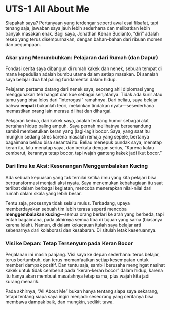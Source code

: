 # UTS-1 All About Me

Siapakah saya? Pertanyaan yang terdengar seperti awal esai filsafat, tapi tenang saja, jawaban saya jauh lebih sederhana dan melibatkan lebih banyak masakan enak. Bagi saya, Jonathan Kenan Budianto, "diri" adalah resep yang terus disempurnakan, dengan bahan-bahan dari ribuan momen dan perjumpaan.

### Akar yang Menumbuhkan: Pelajaran dari Rumah (dan Dapur)

Fondasi cerita saya dibangun di rumah kakek dan nenek, sebuah tempat di mana kepedulian adalah bumbu utama dalam setiap masakan. Di sanalah saya belajar dua hal paling fundamental dalam hidup.

Pelajaran pertama datang dari nenek saya, seorang ahli diplomasi yang menggunakan teh hangat dan kue sebagai senjatanya. Tidak ada kurir atau tamu yang bisa lolos dari "interogasi" ramahnya. Dari beliau, saya belajar bahwa **empati** bukanlah teori, melainkan tindakan nyata—sesederhana memastikan orang lain merasa dilihat dan dihargai.

Pelajaran kedua, dari kakek saya, adalah tentang humor sebagai alat bertahan hidup paling ampuh. Saya pernah melihatnya bersenandung sambil membetulkan keran yang (lagi-lagi) bocor. Saya, yang saat itu mungkin sedang stres karena masalah remaja yang sepele, bertanya bagaimana beliau bisa sesantai itu. Beliau menepuk pundak saya, menatap keran itu, lalu menatap saya, dan berkata dengan serius, "Karena kalau cemberut, kerannya tetap bocor, tapi wajah ganteng kakek jadi ikut bocor."

### Dari Ilmu ke Aksi: Kesenangan Menggembalakan Kucing

Ada sebuah kepuasan yang tak ternilai ketika ilmu yang kita pelajari bisa bertransformasi menjadi aksi nyata. Saya menemukan kebahagiaan itu saat terlibat dalam berbagai kegiatan, mencoba menerapkan nilai-nilai dari rumah dalam skala yang lebih besar.

Tentu saja, prosesnya tidak selalu mulus. Terkadang, upaya memberdayakan sebuah tim lebih terasa seperti mencoba **menggembalakan kucing**—semua orang berlari ke arah yang berbeda, tapi entah bagaimana, pada akhirnya semua tiba di tujuan yang sama (biasanya karena lelah). Namun, di dalam kekacauan itulah saya belajar arti sebenarnya dari kolaborasi dan kesabaran. Di situlah letak keseruannya.

### Visi ke Depan: Tetap Tersenyum pada Keran Bocor

Perjalanan ini masih panjang. Visi saya ke depan sederhana: terus belajar, terus bertumbuh, dan terus memanfaatkan setiap kesempatan untuk memberi dampak positif. Dan tentu saja, sambil berusaha mengingat nasihat kakek untuk tidak cemberut pada "keran-keran bocor" dalam hidup, karena itu hanya akan membuat masalahnya tetap sama, plus wajah kita jadi kurang menarik.

Pada akhirnya, "All About Me" bukan hanya tentang siapa saya sekarang, tetapi tentang siapa saya ingin menjadi: seseorang yang ceritanya bisa membawa dampak baik, dan mungkin, sedikit tawa.